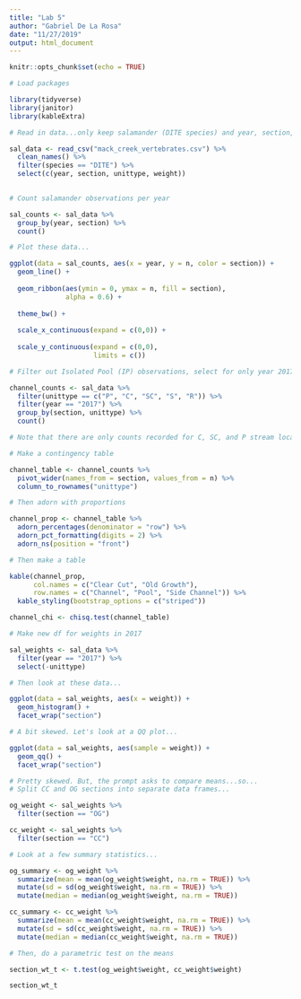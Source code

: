 ```yaml
---
title: "Lab 5"
author: "Gabriel De La Rosa"
date: "11/27/2019"
output: html_document
---
```


```r
knitr::opts_chunk$set(echo = TRUE)
```


```r
# Load packages

library(tidyverse)
library(janitor)
library(kableExtra)
```

```r
# Read in data...only keep salamander (DITE species) and year, section, unittype(where in the channel salamanders are found) and weight columns.

sal_data <- read_csv("mack_creek_vertebrates.csv") %>%
  clean_names() %>% 
  filter(species == "DITE") %>% 
  select(c(year, section, unittype, weight))
  
```

```r

# Count salamander observations per year

sal_counts <- sal_data %>%
  group_by(year, section) %>% 
  count()

# Plot these data...

ggplot(data = sal_counts, aes(x = year, y = n, color = section)) +
  geom_line() +
  
  geom_ribbon(aes(ymin = 0, ymax = n, fill = section),
              alpha = 0.6) +
  
  theme_bw() +
  
  scale_x_continuous(expand = c(0,0)) +
  
  scale_y_continuous(expand = c(0,0), 
                     limits = c())

```


```r
# Filter out Isolated Pool (IP) observations, select for only year 2017, count data

channel_counts <- sal_data %>% 
  filter(unittype == c("P", "C", "SC", "S", "R")) %>%
  filter(year == "2017") %>%
  group_by(section, unittype) %>% 
  count()

# Note that there are only counts recorded for C, SC, and P stream locations

# Make a contingency table

channel_table <- channel_counts %>%
  pivot_wider(names_from = section, values_from = n) %>% 
  column_to_rownames("unittype")

# Then adorn with proportions

channel_prop <- channel_table %>% 
  adorn_percentages(denominator = "row") %>% 
  adorn_pct_formatting(digits = 2) %>% 
  adorn_ns(position = "front")

# Then make a table

kable(channel_prop, 
      col.names = c("Clear Cut", "Old Growth"),
      row.names = c("Channel", "Pool", "Side Channel")) %>% 
  kable_styling(bootstrap_options = c("striped"))

```

```r

channel_chi <- chisq.test(channel_table)

```


```r
# Make new df for weights in 2017

sal_weights <- sal_data %>% 
  filter(year == "2017") %>% 
  select(-unittype)

# Then look at these data...

ggplot(data = sal_weights, aes(x = weight)) +
  geom_histogram() +
  facet_wrap("section")

# A bit skewed. Let's look at a QQ plot...

ggplot(data = sal_weights, aes(sample = weight)) +
  geom_qq() +
  facet_wrap("section")

# Pretty skewed. But, the prompt asks to compare means...so...
# Split CC and OG sections into separate data frames...

og_weight <- sal_weights %>% 
  filter(section == "OG")

cc_weight <- sal_weights %>% 
  filter(section == "CC")

# Look at a few summary statistics...

og_summary <- og_weight %>% 
  summarize(mean = mean(og_weight$weight, na.rm = TRUE)) %>% 
  mutate(sd = sd(og_weight$weight, na.rm = TRUE)) %>% 
  mutate(median = median(og_weight$weight, na.rm = TRUE))

cc_summary <- cc_weight %>% 
  summarize(mean = mean(cc_weight$weight, na.rm = TRUE)) %>% 
  mutate(sd = sd(cc_weight$weight, na.rm = TRUE)) %>% 
  mutate(median = median(cc_weight$weight, na.rm = TRUE))

# Then, do a parametric test on the means

section_wt_t <- t.test(og_weight$weight, cc_weight$weight)

section_wt_t

```

```r






```


